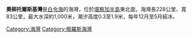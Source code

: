 '''奧柳托爾斯基灣'''是[[白令海|白令海]]的海灣，位於[[堪察加半島|堪察加半島]]東北面，海灣長228公里、寬83公里，最大水深約1,000米，潮汐高度0.3至1.9米，每年12月至5月結冰。

{{coord|60|14|N|168|21|E|type:waterbody_region:RU|display=title}}

{{Russia-geo-stub}}

[[Category:海灣|Category:海灣]]
[[Category:俄羅斯海灣|Category:俄羅斯海灣]]
